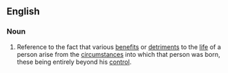 ==English==
===Noun===
{{en-noun|current=[[accident]] of [[birth]]|accidents of birth}}
# {{idiom}} Reference to the fact that various [[benefit]]s or [[detriment]]s to the [[life]] of a person arise from the [[circumstance]]s into which that person was born, these being entirely beyond his [[control]].